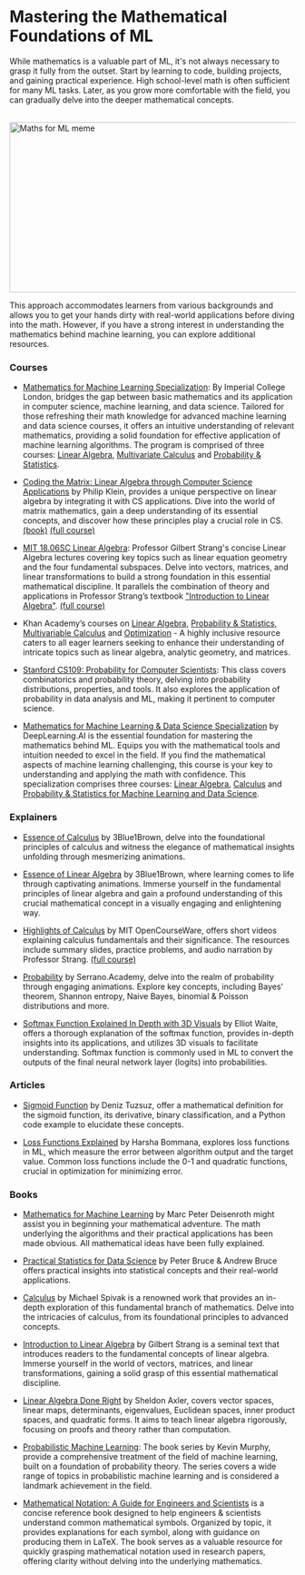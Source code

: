 # Mastering the Mathematical Foundations of ML

While mathematics is a valuable part of ML, it's not always necessary to grasp it fully from the outset. Start by learning to code, building projects, and gaining practical experience. High school-level math is often sufficient for many ML tasks. Later, as you grow more comfortable with the field, you can gradually delve into the deeper mathematical concepts.

<br />


<div style={{ position: "relative" }}>
  <Image
    src="/static/img/memes/mathsMeme.png"
    alt="Maths for ML meme"
    height="300"
    width="1000"
    priority
  />
</div>

This approach accommodates learners from various backgrounds and allows you to get your hands dirty with real-world applications before diving into the math. However, if you have a strong interest in understanding the mathematics behind machine learning, you can explore additional resources.

### Courses

- [Mathematics for Machine Learning Specialization](https://www.coursera.org/specializations/mathematics-machine-learning): By Imperial College London, bridges the gap between basic mathematics and its application in computer science, machine learning, and data science. Tailored for those refreshing their math knowledge for advanced machine learning and data science courses, it offers an intuitive understanding of relevant mathematics, providing a solid foundation for effective application of machine learning algorithms. The program is comprised of three courses: 
<a class="link" target="_blank" href="https://www.coursera.org/learn/linear-algebra-machine-learning?specialization=mathematics-machine-learning">Linear Algebra</a>,
<a class="link" target="_blank" href="https://www.coursera.org/learn/multivariate-calculus-machine-learning?specialization=mathematics-machine-learning">Multivariate Calculus</a> and
<a class="link" target="_blank" href="https://www.coursera.org/learn/pca-machine-learning?specialization=mathematics-machine-learning">Probability & Statistics</a>.

- [Coding the Matrix: Linear Algebra through Computer Science Applications](https://www.youtube.com/playlist?list=PLEhMEyM9jSinRHXJgRCOLZUiu9847V2g0) by Philip Klein, provides a unique perspective on linear algebra by integrating it with CS applications. Dive into the world of matrix mathematics, gain a deep understanding of its essential concepts, and discover how these principles play a crucial role in CS. <a class="link" target="_blank" href="https://github.com/akinguyen/Coding_the_matrix/blob/master/Philip%20N.%20Klein-Coding%20the%20Matrix_%20Linear%20Algebra%20through%20Computer%20Science%20Applications-Newtonian%20Press%20(2013).pdf">(book)</a> <a class="link" target="_blank" href="https://codingthematrix.com">(full course)</a>

- [MIT 18.06SC Linear Algebra](https://www.youtube.com/playlist?list=PL221E2BBF13BECF6C): Professor Gilbert Strang's concise Linear Algebra lectures covering key topics such as linear equation geometry and the four fundamental subspaces. Delve into vectors, matrices, and linear transformations to build a strong foundation in this essential mathematical discipline. It parallels the combination of theory and applications in Professor Strang’s textbook <a class="link" target="_blank" href="https://math.mit.edu/~gs/linearalgebra/ila5/indexila5.html">"Introduction to Linear Algebra"</a>. <a class="link" target="_blank" href="https://ocw.mit.edu/courses/18-06sc-linear-algebra-fall-2011/">(full course)</a>

- Khan Academy’s courses on [Linear Algebra](https://www.khanacademy.org/math/linear-algebra), [Probability & Statistics](https://www.khanacademy.org/math/probability), [Multivariable Calculus](https://www.khanacademy.org/math/multivariable-calculus) and [Optimization](https://www.khanacademy.org/math/old-differential-calculus/derivative-applications-dc/optimization-dc/e/optimization) - A highly inclusive resource caters to all eager learners seeking to enhance their understanding of intricate topics such as linear algebra, analytic geometry, and matrices.

- [Stanford CS109: Probability for Computer Scientists](https://www.youtube.com/playlist?list=PLoROMvodv4rOpr_A7B9SriE_iZmkanvUg): This class covers combinatorics and probability theory, delving into probability distributions, properties, and tools. It also explores the application of probability in data analysis and ML, making it pertinent to computer science.

- [Mathematics for Machine Learning & Data Science Specialization](https://www.deeplearning.ai/courses/mathematics-for-machine-learning-and-data-science-specialization/) by DeepLearning.AI is the essential foundation for mastering the mathematics behind ML. Equips you with the mathematical tools and intuition needed to excel in the field. If you find the mathematical aspects of machine learning challenging, this course is your key to understanding and applying the math with confidence. This specialization comprises three courses:
<a class="link" target="_blank" href="https://www.coursera.org/learn/machine-learning-linear-algebra?specialization=mathematics-for-machine-learning-and-data-science">Linear Algebra</a>,
<a class="link" target="_blank" href="https://www.coursera.org/learn/machine-learning-calculus?specialization=mathematics-for-machine-learning-and-data-science">Calculus</a> and
<a class="link" target="_blank" href="https://www.coursera.org/learn/machine-learning-probability-and-statistics?specialization=mathematics-for-machine-learning-and-data-science">Probability & Statistics for Machine Learning and Data Science</a>.

### Explainers

- [Essence of Calculus](https://www.youtube.com/playlist?list=PLZHQObOWTQDMsr9K-rj53DwVRMYO3t5Yr) by 3Blue1Brown, delve into the foundational principles of calculus and witness the elegance of mathematical insights unfolding through mesmerizing animations.

- [Essence of Linear Algebra](https://www.youtube.com/playlist?list=PLZHQObOWTQDPD3MizzM2xVFitgF8hE_ab) by 3Blue1Brown, where learning comes to life through captivating animations. Immerse yourself in the fundamental principles of linear algebra and gain a profound understanding of this crucial mathematical concept in a visually engaging and enlightening way.

- [Highlights of Calculus](https://www.youtube.com/playlist?list=PLBE9407EA64E2C318) by MIT OpenCourseWare, offers short videos explaining calculus fundamentals and their significance. The resources include summary slides, practice problems, and audio narration by Professor Strang. [(full course)](https://ocw.mit.edu/courses/res-18-005-highlights-of-calculus-spring-2010/)

- [Probability](https://www.youtube.com/playlist?list=PLs8w1Cdi-zvbv6iq6Xu01PgflKmMDRMDl) by Serrano.Academy, delve into the realm of probability through engaging animations. Explore key concepts, including Bayes' theorem, Shannon entropy, Naive Bayes, binomial & Poisson distributions and more.

- [Softmax Function Explained In Depth with 3D Visuals](https://www.youtube.com/watch?v=ytbYRIN0N4g) by Elliot Waite, offers a thorough explanation of the softmax function, provides in-depth insights into its applications, and utilizes 3D visuals to facilitate understanding. Softmax function is commonly used in ML to convert the outputs of the final neural network layer (logits) into probabilities.

### Articles

- [Sigmoid Function](https://www.learndatasci.com/glossary/sigmoid-function/) by Deniz Tuzsuz, offer a mathematical definition for the sigmoid function, its derivative, binary classification, and a Python code example to elucidate these concepts.

- [Loss Functions Explained](https://medium.com/deep-learning-demystified/loss-functions-explained-3098e8ff2b27) by Harsha Bommana, explores loss functions in ML, which measure the error between algorithm output and the target value. Common loss functions include the 0-1 and quadratic functions, crucial in optimization for minimizing error.

### Books

- [Mathematics for Machine Learning](https://mml-book.github.io/book/mml-book.pdf) by Marc Peter Deisenroth might assist you in beginning your mathematical adventure. The math underlying the algorithms and their practical applications has been made obvious. All mathematical ideas have been fully explained.

- [Practical Statistics for Data Science](https://www.goodreads.com/en/book/show/28646693) by Peter Bruce & Andrew Bruce offers practical insights into statistical concepts and their real-world applications.

- [Calculus](https://theswissbay.ch/pdf/Gentoomen%20Library/Maths/Calculus/Michael%20Spivak%20-%20Calculus.pdf) by Michael Spivak is a renowned work that provides an in-depth exploration of this fundamental branch of mathematics. Delve into the intricacies of calculus, from its foundational principles to advanced concepts.

- [Introduction to Linear Algebra](https://math.mit.edu/~gs/linearalgebra/ila5/indexila5.html) by Gilbert Strang is a seminal text that introduces readers to the fundamental concepts of linear algebra. Immerse yourself in the world of vectors, matrices, and linear transformations, gaining a solid grasp of this essential mathematical discipline.

- [Linear Algebra Done Right](https://www.cin.ufpe.br/~jrsl/Books/Linear%20Algebra%20Done%20Right%20-%20Sheldon%20Axler.pdf) by Sheldon Axler, covers vector spaces, linear maps, determinants, eigenvalues, Euclidean spaces, inner product spaces, and quadratic forms. It aims to teach linear algebra rigorously, focusing on proofs and theory rather than computation.

- [Probabilistic Machine Learning](https://probml.github.io/pml-book/): The book series by Kevin Murphy, provide a comprehensive treatment of the field of machine learning, built on a foundation of probability theory. The series covers a wide range of topics in probabilistic machine learning and is considered a landmark achievement in the field.

- [Mathematical Notation: A Guide for Engineers and Scientists](https://www.goodreads.com/book/show/14407567-mathematical-notation) is a concise reference book designed to help engineers & scientists understand common mathematical symbols. Organized by topic, it provides explanations for each symbol, along with guidance on producing them in LaTeX. The book serves as a valuable resource for quickly grasping mathematical notation used in research papers, offering clarity without delving into the underlying mathematics.

